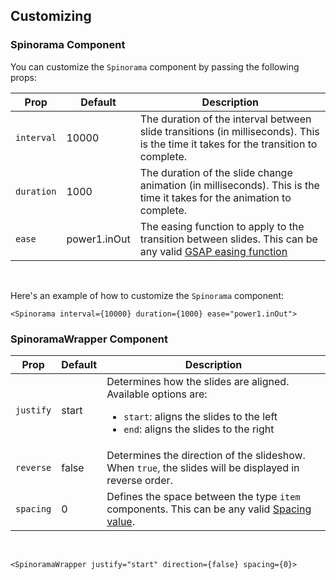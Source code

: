 ## Customizing

### Spinorama Component

You can customize the `Spinorama` component by passing the following props:<br />

| Prop | Default | Description |
| - | - | - |
| `interval` | 10000 | The duration of the interval between slide transitions (in milliseconds). This is the time it takes for the transition to complete. |
| `duration` | 1000 | The duration of the slide change animation (in milliseconds). This is the time it takes for the animation to complete. |
| `ease` | power1.inOut | The easing function to apply to the transition between slides. This can be any valid [GSAP easing function](https://greensock.com/ease-visualizer/) |
<br />

Here's an example of how to customize the `Spinorama` component:

```tsx
<Spinorama interval={10000} duration={1000} ease="power1.inOut">
```

### SpinoramaWrapper Component

| Prop | Default | Description |
| - | - | - |
| `justify` | start | Determines how the slides are aligned. Available options are: <ul><li>`start`: aligns the slides to the left</li><li>`end`: aligns the slides to the right</li></ul> |
| `reverse` | false | Determines the direction of the slideshow. When `true`, the slides will be displayed in reverse order. |
| `spacing` | 0 | Defines the space between the type `item` components. This can be any valid [Spacing value](https://mui.com/material-ui/react-grid/#spacing). |
<br />

```tsx
<SpinoramaWrapper justify="start" direction={false} spacing={0}>
```
